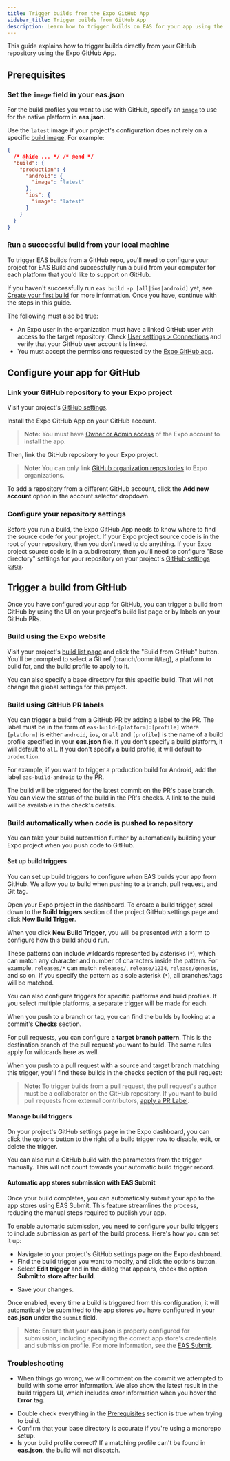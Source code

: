 ```yaml
---
title: Trigger builds from the Expo GitHub App
sidebar_title: Trigger builds from GitHub App
description: Learn how to trigger builds on EAS for your app using the Expo GitHub App.
---
```



This guide explains how to trigger builds directly from your GitHub repository using the Expo GitHub App.

## Prerequisites

### Set the `image` field in your eas.json

For the build profiles you want to use with GitHub, specify an [`image`](/eas/json/#image) to use for the native platform in **eas.json**.

Use the `latest` image if your project's configuration does not rely on a specific [build image](/build-reference/infrastructure/). For example:

```json eas.json
{
  /* @hide ... */ /* @end */
  "build": {
    "production": {
      "android": {
        "image": "latest"
      },
      "ios": {
        "image": "latest"
      }
    }
  }
}
```

### Run a successful build from your local machine

To trigger EAS builds from a GitHub repo, you'll need to configure your project for EAS Build and successfully run a build from your computer for each platform that you'd like to support on GitHub.

If you haven't successfully run `eas build -p [all|ios|android]` yet, see [Create your first build](/build/setup/) for more information. Once you have, continue with the steps in this guide.

The following must also be true:

- An Expo user in the organization must have a linked GitHub user with access to the target repository. Check [User settings > Connections](https://expo.dev/settings#connections) and verify that your GitHub user account is linked.
- You must accept the permissions requested by the [Expo GitHub app](https://github.com/settings/installations).

## Configure your app for GitHub

### Link your GitHub repository to your Expo project

Visit your project's [GitHub settings](https://expo.dev/accounts/[account]/projects/[projectName]/github).

<ContentSpotlight
  alt="The project GitHub settings page"
  src="/static/images/eas-build/build-from-github/project-github-page.png"
/>

Install the Expo GitHub App on your GitHub account.

> **Note:** You must have [Owner or Admin access](/accounts/account-types/#manage-access) of the Expo account to install the app.

<ContentSpotlight
  alt="The GitHub app installation UI"
  src="/static/images/eas-build/build-from-github/install-github-app.png"
  className="max-w-[480px]"
/>

Then, link the GitHub repository to your Expo project.

> **Note:** You can only link [GitHub organization repositories](https://docs.github.com/en/organizations) to Expo organizations.

<ContentSpotlight
  alt="The repository selector on the Expo project GitHub settings page"
  src="/static/images/eas-build/build-from-github/connect-a-repository.png"
  className="max-w-[600px]"
/>

To add a repository from a different GitHub account, click the **Add new account** option in the account selector dropdown.

<ContentSpotlight
  alt="The account selector on the Expo project GitHub settings page"
  src="/static/images/eas-build/build-from-github/add-new-account.png"
  className="max-w-[400px]"
/>

### Configure your repository settings

Before you run a build, the Expo GitHub App needs to know where to find the source code for your project. If your Expo
project source code is in the root of your repository, then you don't need to do anything. If your
Expo project source code is in a subdirectory, then you'll need to configure "Base directory"
settings for your repository on your project's [GitHub settings
page](https://expo.dev/accounts/[account]/projects/[projectName]/github).

<ContentSpotlight
  alt="The base directory input on the Expo project GitHub settings page"
  src="/static/images/eas-build/build-from-github/specify-base-directory.png"
/>

## Trigger a build from GitHub

Once you have configured your app for GitHub, you can trigger a build from GitHub by using the UI on your project's build list page or by labels on your GitHub PRs.

### Build using the Expo website

Visit your project's [build list
page](https://expo.dev/accounts/[account]/projects/[projectName]/builds) and click the "Build from
GitHub" button. You'll be prompted to select a Git ref (branch/commit/tag), a platform to build
for, and the build profile to apply to it.

You can also specify a base directory for this specific build. That will not change the global
settings for this project.

<ContentSpotlight
  alt="The build from GitHub UI on the Expo project builds list page"
  src="/static/images/eas-build/build-from-github/github-build-ui.png"
  className="max-w-[480px]"
/>

### Build using GitHub PR labels

You can trigger a build from a GitHub PR by adding a label to the PR. The label must be in the form
of `eas-build-[platform]:[profile]` where `[platform]` is either `android`, `ios`, or `all` and
`[profile]` is the name of a build profile specified in your **eas.json** file. If you don't specify
a build platform, it will default to `all`. If you don't specify
a build profile, it will default to `production`.

For example, if
you want to trigger a production build for Android, add the label `eas-build-android` to the PR.

<ContentSpotlight
  alt="A PR with the eas-build label and live status checks"
  src="/static/images/eas-build/build-from-github/eas-build-label.png"
/>

The build will be triggered for the latest commit on the PR's base branch. You can view the status
of the build in the PR's checks. A link to the build will be available in the check's details.

<ContentSpotlight
  alt="EAS Build check details on a GitHub PR"
  src="/static/images/eas-build/build-from-github/gh-check-details.png"
/>

### Build automatically when code is pushed to repository

You can take your build automation further by automatically building your Expo project when you push code to GitHub.

#### Set up build triggers

You can set up build triggers to configure when EAS builds your app from GitHub. We allow you to build when pushing to a branch, pull request, and Git tag.

Open your Expo project in the dashboard. To create a build trigger, scroll down to the **Build
triggers** section of the project GitHub settings page and click **New Build Trigger**.

<ContentSpotlight
  alt="The build triggers section on the Expo project GitHub settings page"
  src="/static/images/eas-build/build-from-github/empty-build-triggers-table.png"
/>

When you click **New Build Trigger**, you will be presented with a form to configure how this build should run.

These patterns can include wildcards represented by asterisks (`*`), which can match any character and number of characters inside the pattern. For example, `releases/*` can match `releases/`, `release/1234`, `release/genesis`, and so on. If you specify the pattern as a sole asterisk (`*`), all branches/tags will be matched.

<ContentSpotlight
  alt="The default state of the new build trigger form"
  src="/static/images/eas-build/build-from-github/empty-build-trigger-form.png"
  className="max-w-[480px]"
/>

You can also configure triggers for specific platforms and build profiles. If you select multiple
platforms, a separate trigger will be made for each.

<ContentSpotlight
  alt="A filled-out version of the new build trigger form"
  src="/static/images/eas-build/build-from-github/filled-build-trigger-form.png"
  className="max-w-[480px]"
/>

<ContentSpotlight
  alt="The build triggers section on the Expo project GitHub settings page filled with build triggers"
  src="/static/images/eas-build/build-from-github/filled-build-triggers-table.png"
/>

When you push to a branch or tag, you can find the builds by looking at a commit's **Checks** section.

<ContentSpotlight
  alt="The GitHub checks section on a branch commit"
  src="/static/images/eas-build/build-from-github/builds-executed-automatically-on-branch.png"
  className="max-w-[600px]"
/>

<ContentSpotlight
  alt="The GitHub checks section on a tag commit"
  src="/static/images/eas-build/build-from-github/tag-triggered-build.png"
/>

For pull requests, you can configure a **target branch pattern**. This is the destination branch of the pull request you want to build. The same rules apply for wildcards here as well.

<ContentSpotlight
  alt="The build trigger form for pull request"
  src="/static/images/eas-build/build-from-github/pull-request-trigger-form.png"
  className="max-w-[480px]"
/>

When you push to a pull request with a source and target branch matching this trigger, you'll find
these builds in the checks section of the pull request:

<ContentSpotlight
  alt="The GitHub checks section on a pull request"
  src="/static/images/eas-build/build-from-github/pull-request-triggered-build.png"
/>

> **Note:** To trigger builds from a pull request, the pull request's author must be a collaborator
> on the GitHub repository. If you want to build pull requests from external contributors, [apply a PR Label](#build-using-github-pr-labels).

#### Manage build triggers

On your project's GitHub settings page in the Expo dashboard, you can click the options button to the right of
a build trigger row to disable, edit, or delete the trigger.

<ContentSpotlight
  alt="The options button on the build trigger row"
  src="/static/images/eas-build/build-from-github/edit-trigger-option.png"
  className="max-w-[320px]"
/>

You can also run a GitHub build with the parameters from the trigger manually. This will not count towards your automatic build trigger record.

#### Automatic app stores submission with EAS Submit

Once your build completes, you can automatically submit your app to the app stores using EAS Submit. This feature streamlines the process, reducing the manual steps required to publish your app.

To enable automatic submission, you need to configure your build triggers to include submission as part of the build process. Here's how you can set it up:

- Navigate to your project's GitHub settings page on the Expo dashboard.
- Find the build trigger you want to modify, and click the options button.
- Select **Edit trigger** and in the dialog that appears, check the option **Submit to store after build**.

<ContentSpotlight
  alt="The EAS Submit form fields on the trigger edit form"
  src="/static/images/eas-build/build-from-github/eas-submit-form-fields.png"
  className="max-w-[640px]"
/>

- Save your changes.

<ContentSpotlight
  alt="An enabled build trigger with automatic submission enabled"
  src="/static/images/eas-build/build-from-github/auto-submit-trigger-column.png"
  className="max-w-[400px]"
/>

Once enabled, every time a build is triggered from this configuration, it will automatically be submitted to the app stores you have configured in your **eas.json** under the `submit` field.

> **Note:** Ensure that your **eas.json** is properly configured for submission, including specifying the correct app store's credentials and submission profile. For more information, see the [EAS Submit](/submit/eas-json/).

### Troubleshooting

- When things go wrong, we will comment on the commit we attempted to build with some error information. We also show the latest result in the build triggers UI, which includes error information when you hover the **Error** tag.

<ContentSpotlight
  alt="Status UI on the build trigger UI"
  src="/static/images/eas-build/build-from-github/trigger-troubleshooting-status.png"
  className="max-w-[200px]"
/>

- Double check everything in the [Prerequisites](#prerequisites) section is true when trying to build.
- Confirm that your base directory is accurate if you're using a monorepo setup.
- Is your build profile correct? If a matching profile can't be found in **eas.json**, the build will not dispatch.
